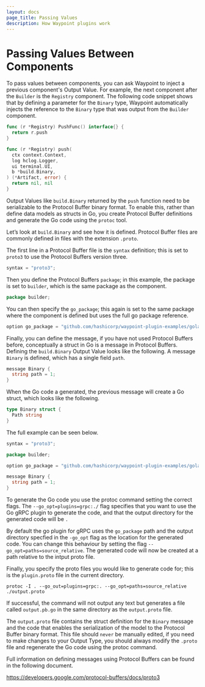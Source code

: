 ```yaml
---
layout: docs
page_title: Passing Values
description: How Waypoint plugins work
---
```


# Passing Values Between Components

To pass values between components, you can ask Waypoint to inject a previous component's Output Value. For example, the
next component after the `Builder` is the `Registry` component. The following code snippet shows that by defining a
parameter for the `Binary` type, Waypoint automatically injects the reference to the `Binary` type that was output from
the `Builder` component.

```go
func (r *Registry) PushFunc() interface{} {
  return r.push
}

func (r *Registry) push(
  ctx context.Context,
  log hclog.Logger,
  ui terminal.UI,
  b *build.Binary,
) (*Artifact, error) {
  return nil, nil
}
```

Output Values like `build.Binary` returned by the `push` function need to be serializable to the Protocol Buffer binary
format. To enable this, rather than define data models as structs in Go, you create Protocol Buffer definitions and
generate the Go code using the `protoc` tool.

Let’s look at `build.Binary` and see how it is defined. Protocol Buffer files are commonly defined in files with the
extension `.proto`.

The first line in a Protocol Buffer file is the `syntax` definition; this is set to `proto3` to use the Protocol Buffers
version three.

```go
syntax = "proto3";
```

Then you define the Protocol Buffers `package`; in this example, the package is set to `builder`, which is the same package
as the component.

```go
package builder;
```

You can then specify the `go_package`; this again is set to the same package where the component is defined but uses the
full go package reference.

```go
option go_package = "github.com/hashicorp/waypoint-plugin-examples/golang/builder";
```

Finally, you can define the message, if you have not used Protocol Buffers before, conceptually a struct in Go is a
message in Protocol Buffers. Defining the `build.Binary` Output Value looks like the following. A message `Binary` is
defined, which has a single field `path`.

```go
message Binary {
  string path = 1;
}
```

When the Go code a generated, the previous message will create a Go struct, which looks like the following.

```go
type Binary struct {
  Path string
}
```

The full example can be seen below.

```go
syntax = "proto3";

package builder;

option go_package = "github.com/hashicorp/waypoint-plugin-examples/golang/builder";

message Binary {
  string path = 1;
}
```

To generate the Go code you use the protoc command setting the correct flags. The `--go_opt=plugins=grpc:./` flag specifies
that you want to use the Go gRPC plugin to generate the code, and that the output directory for the generated code will be `.`

By default the go plugin for gRPC uses the `go_package` path and the output directory specfied in the
`-go_opt` flag as the location for the generated code. You can change this behaviour by setting the flag
`--go_opt=paths=source_relative`. The generated code will now be created at a path relative to the intput proto file.

Finally, you specify the proto files you would like to generate code for; this is the `plugin.proto` file in the current
directory.

```shell
protoc -I . --go_out=plugins=grpc:. --go_opt=paths=source_relative ./output.proto
```

If successful, the command will not output any text but generates a file called `output.pb.go` in the same directory as
the `output.proto` file.

The `output.proto` file contains the struct definition for the `Binary` message and the code that enables the serialization of
the model to the Protocol Buffer binary format. This file should `never` be manually edited, if you need to make changes
to your Output Type, you should always modify the `.proto` file and regenerate the Go code using the protoc command.

Full information on defining messages using Protocol Buffers can be found in the following document.

https://developers.google.com/protocol-buffers/docs/proto3
